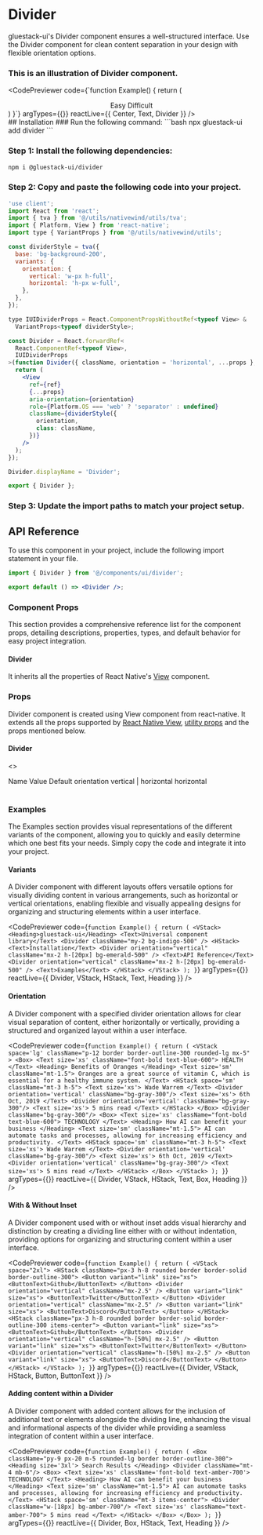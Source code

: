 

# Divider
gluestack-ui's Divider component ensures a well-structured interface. Use the Divider component for clean content separation in your design with flexible orientation options.
### This is an illustration of Divider component.
<CodePreviewer
  code={`function Example() {
  return (
<Center>
  <Text className="font-semibold">
    Easy
  </Text>
  <Divider className="my-0.5" />
  <Text className="font-semibold">
    Difficult
  </Text>
</Center>
)
}`}
  argTypes={{}}
  reactLive={{ Center, Text, Divider }}
/>

<br />
## Installation

<Tabs>
<TabItem label="CLI">
### Run the following command:
  ```bash
  npx gluestack-ui add divider
  ```
</TabItem>
<TabItem label="Manual">

### Step 1: Install the following dependencies:
```bash
npm i @gluestack-ui/divider
```

### Step 2: Copy and paste the following code into your project.

```jsx 
'use client';
import React from 'react';
import { tva } from '@/utils/nativewind/utils/tva';
import { Platform, View } from 'react-native';
import type { VariantProps } from '@/utils/nativewind/utils';

const dividerStyle = tva({
  base: 'bg-background-200',
  variants: {
    orientation: {
      vertical: 'w-px h-full',
      horizontal: 'h-px w-full',
    },
  },
});

type IUIDividerProps = React.ComponentPropsWithoutRef<typeof View> &
  VariantProps<typeof dividerStyle>;

const Divider = React.forwardRef<
  React.ComponentRef<typeof View>,
  IUIDividerProps
>(function Divider({ className, orientation = 'horizontal', ...props }, ref) {
  return (
    <View
      ref={ref}
      {...props}
      aria-orientation={orientation}
      role={Platform.OS === 'web' ? 'separator' : undefined}
      className={dividerStyle({
        orientation,
        class: className,
      })}
    />
  );
});

Divider.displayName = 'Divider';

export { Divider }; 
```

### Step 3: Update the import paths to match your project setup.

</TabItem>
</Tabs>

## API Reference

To use this component in your project, include the following import statement in your file.

```ts
import { Divider } from '@/components/ui/divider';
```

<AnatomyImage mobileUrl='https://i.imgur.com/WAEtXS7.png' webUrl='https://i.imgur.com/4Nl0JfM.png' classNameStyle='aspect-[513/239] md:aspect-[736/167]' />

```jsx
export default () => <Divider />;
```

### Component Props

This section provides a comprehensive reference list for the component props, detailing descriptions, properties, types, and default behavior for easy project integration.

#### Divider

It inherits all the properties of React Native's [View](https://reactnative.dev/docs/view) component.

### Props

Divider component is created using View component from react-native. It extends all the props supported by [React Native View](https://reactnative.dev/docs/view#props), [utility props](/ui/docs/styling/utility-and-sx-props) and the props mentioned below.

#### Divider

<>
  <Table>
    <TableHeader>
      <TableRow>
        <TableHeaderCell>Name</TableHeaderCell>
        <TableHeaderCell>Value</TableHeaderCell>
        <TableHeaderCell>Default</TableHeaderCell>
      </TableRow>
    </TableHeader>
    <TableBody>
      <TableRow>
        <TableCell>
          <InlineCode>orientation</InlineCode>
        </TableCell>
        <TableCell>vertical | horizontal</TableCell>
        <TableCell>horizontal</TableCell>
      </TableRow>
    </TableBody>
  </Table>
</>

### Examples

The Examples section provides visual representations of the different variants of the component, allowing you to quickly and easily determine which one best fits your needs. Simply copy the code and integrate it into your project.

#### Variants

A Divider component with different layouts offers versatile options for visually dividing content in various arrangements, such as horizontal or vertical orientations, enabling flexible and visually appealing designs for organizing and structuring elements within a user interface.

<CodePreviewer
  code={`function Example() {
  return (
    <VStack>
      <Heading>gluestack-ui</Heading>
      <Text>Universal component library</Text>
      <Divider className="my-2 bg-indigo-500" />
      <HStack>
        <Text>Installation</Text>
        <Divider
          orientation="vertical"
          className="mx-2 h-[20px] bg-emerald-500"
        />
        <Text>API Reference</Text>
        <Divider
          orientation="vertical"
          className="mx-2 h-[20px] bg-emerald-500"
        />
        <Text>Examples</Text>
      </HStack>
    </VStack>
  );
}`}
  argTypes={{}}
  reactLive={{ Divider, VStack, HStack, Text, Heading }}
/>

#### Orientation

A Divider component with a specified divider orientation allows for clear visual separation of content, either horizontally or vertically, providing a structured and organized layout within a user interface.

<CodePreviewer
  code={`function Example() {
  return (
    <VStack
      space='lg'
      className="p-12 border border-outline-300 rounded-lg mx-5"
    >
      <Box>
        <Text size='xs' className="font-bold text-blue-600">
          HEALTH
        </Text>
        <Heading>
          Benefits of Oranges
        </Heading>
        <Text size='sm' className="mt-1.5">
          Oranges are a great source of vitamin C, which is essential for a healthy immune system.
        </Text>
        <HStack space='sm' className="mt-3 h-5">
          <Text size='xs'>
            Wade Warrem
          </Text>
          <Divider orientation='vertical' className="bg-gray-300"/>
          <Text size='xs'>
            6th Oct, 2019
          </Text>
          <Divider orientation='vertical' className="bg-gray-300"/>
          <Text size='xs'>
            5 mins read
          </Text>
        </HStack>
      </Box>
      <Divider className="bg-gray-300"/>
      <Box>
        <Text size='xs' className="font-bold text-blue-600">
          TECHNOLOGY
        </Text>
        <Heading>
          How AI can benefit your business
        </Heading>
        <Text size='sm' className="mt-1.5">
          AI can automate tasks and processes, allowing for increasing efficiency and productivity.
        </Text>
        <HStack space='sm' className="mt-3 h-5">
          <Text size='xs'>
            Wade Warrem
          </Text>
          <Divider orientation='vertical' className="bg-gray-300"/>
          <Text size='xs'>
            6th Oct, 2019
          </Text>
          <Divider orientation='vertical' className="bg-gray-300"/>
          <Text size='xs'>
            5 mins read
          </Text>
        </HStack>
      </Box>
    </VStack>
  );
}`}
  argTypes={{}}
  reactLive={{ Divider, VStack, HStack, Text, Box, Heading }}
/>

#### With & Without Inset

A Divider component used with or without inset adds visual hierarchy and distinction by creating a dividing line either with or without indentation, providing options for organizing and structuring content within a user interface.

<CodePreviewer
  code={`function Example() {
  return (
    <VStack space="2xl">
      <HStack className="px-3 h-8 rounded border border-solid border-outline-300">
        <Button variant="link" size="xs">
          <ButtonText>Github</ButtonText>
        </Button>
        <Divider orientation="vertical" className="mx-2.5" />
        <Button variant="link" size="xs">
          <ButtonText>Twitter</ButtonText>
        </Button>
        <Divider orientation="vertical" className="mx-2.5" />
        <Button variant="link" size="xs">
          <ButtonText>Discord</ButtonText>
        </Button>
      </HStack>
      <HStack className="px-3 h-8 rounded border border-solid border-outline-300 items-center">
        <Button variant="link" size="xs">
          <ButtonText>Github</ButtonText>
        </Button>
        <Divider orientation="vertical" className="h-[50%] mx-2.5" />
        <Button variant="link" size="xs">
          <ButtonText>Twitter</ButtonText>
        </Button>
        <Divider orientation="vertical" className="h-[50%] mx-2.5" />
        <Button variant="link" size="xs">
          <ButtonText>Discord</ButtonText>
        </Button>
      </HStack>
    </VStack>
  );
}`}
  argTypes={{}}
  reactLive={{ Divider, VStack, HStack, Button, ButtonText }}
/>

#### Adding content within a Divider

A Divider component with added content allows for the inclusion of additional text or elements alongside the dividing line, enhancing the visual and informational aspects of the divider while providing a seamless integration of content within a user interface.

<CodePreviewer
  code={`function Example() {
  return (
    <Box className="py-9 px-20 m-5 rounded-lg border border-outline-300">
      <Heading size='3xl'>
        Search Results
      </Heading>
      <Divider className="mt-4 mb-6"/>
      <Box>
        <Text size='xs' className='font-bold text-amber-700'>
          TECHNOLOGY
        </Text>
        <Heading>
          How AI can benefit your business
        </Heading>
        <Text size='sm' className="mt-1.5">
          AI can automate tasks and processes, allowing for increasing efficiency and productivity.
        </Text>
        <HStack space='sm' className="mt-3 items-center">
          <Divider className="w-[18px] bg-amber-700"/>
          <Text size='xs' className="text-amber-700">
            5 mins read
          </Text>
        </HStack>
      </Box>
    </Box>
  );
}`}
  argTypes={{}}
  reactLive={{ Divider, Box, HStack, Text, Heading }}
/>